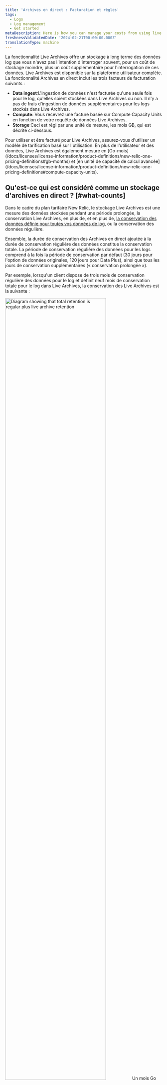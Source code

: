 ```yaml
---
title: 'Archives en direct : Facturation et règles'
tags:
  - Logs
  - Log management
  - Get started
metaDescription: Here is how you can manage your costs from using live archives
freshnessValidatedDate: '2024-02-21T00:00:00.000Z'
translationType: machine
---
```


La fonctionnalité Live Archives offre un stockage à long terme des données log que vous n&apos;avez pas l&apos;intention d&apos;interroger souvent, pour un coût de stockage moindre, plus un coût supplémentaire pour l&apos;interrogation de ces données. Live Archives est disponible sur la plateforme utilisateur complète. La fonctionnalité Archives en direct inclut les trois facteurs de facturation suivants :

* <DNT>**Data ingest**</DNT>:L&apos;ingestion de données n&apos;est facturée qu&apos;une seule fois pour le log, qu&apos;elles soient stockées dans Live Archives ou non. Il n&apos;y a pas de frais d&apos;ingestion de données supplémentaires pour les logs stockés dans Live Archives.
* <DNT>**Compute**</DNT>: Vous recevrez une facture basée sur Compute Capacity Units en fonction de votre requête de données Live Archives.
* <DNT>**Storage**</DNT>:Ceci est régi par une unité de mesure, les mois GB, qui est décrite ci-dessous.

<Callout variant="tip">
  Pour utiliser et être facturé pour Live Archives, assurez-vous d&apos;utiliser un modèle de tarification basé sur l&apos;utilisation. En plus de l&apos;utilisateur et des données, Live Archives est également mesuré en [Go-mois](/docs/licenses/license-information/product-definitions/new-relic-one-pricing-definitions#gb-months) et [en unité de capacité de calcul avancée](/docs/licenses/license-information/product-definitions/new-relic-one-pricing-definitions#compute-capacity-units).
</Callout>

## Qu&apos;est-ce qui est considéré comme un stockage d&apos;archives en direct ? [#what-counts]

Dans le cadre du plan tarifaire New Relic, le stockage Live Archives est une mesure des données stockées pendant une période prolongée, la conservation Live Archives, en plus de, et en plus de, [la conservation des données définie pour toutes vos données de log](/docs/data-apis/manage-data/manage-data-retention/#adjust-retention), ou la conservation des données régulière.

Ensemble, la durée de conservation des Archives en direct ajoutée à la durée de conservation régulière des données constitue la conservation totale. La période de conservation régulière des données pour les logs comprend à la fois la période de conservation par défaut (30 jours pour l&apos;option de données originales, 120 jours pour Data Plus), ainsi que tous les jours de conservation supplémentaires (« conservation prolongée »).

Par exemple, lorsqu&apos;un client dispose de trois mois de conservation régulière des données pour le log et définit neuf mois de conservation totale pour le log dans Live Archives, la conservation des Live Archives est la suivante :

<img width="80%;" title="Retention diagram" alt="Diagram showing that total retention is regular plus live archive retention" src="/images/logs_diagram_data-retention.webp" />

<Callout variant="important">
  Un mois Go est une mesure du volume de données et de la durée de stockage par les Produits au profit des clients, y compris à partir du Logiciel, des Propriétés des clients ou des Services Tiers. GB Months inclut également les données télémétriques issues des versions préliminaires ou pré-sortie des logiciels. Pour plus de détails, consultez nos [définitions](/docs/licenses/license-information/product-definitions/new-relic-one-pricing-definitions#gb-months).
</Callout>

## Comment calculons-nous le stockage ? [#calculate]

Lorsque vous achetez le module complémentaire Live Archives, nous mesurons le stockage en Go/mois. Les mois sont calculés pour chaque jour.

Nous comptons combien d&apos;octets ont été stockés dans les archives en direct à la fin d&apos;une journée donnée (UTC). Pour compter les octets stockés dans les archives en direct, nous additionnons les Go ingérés pendant (rétention totale - conservation régulière des données) jours, en commençant par les jours de rétention totale il y a, en avançant dans le temps. Ensuite, nous divisons ce nombre d’octets par le nombre de jours du mois. Pour obtenir le total des mois GB pour un mois, nous pouvons simplement additionner les mois GB pour les jours de ce mois.

**Exemple**: Disons qu&apos;un client a configuré 60 jours de conservation totale pour les logs, avec 30 jours de conservation régulière des données. Cela signifie qu&apos;un log passe les 30 derniers jours de ces 60 jours dans le stockage Live Archives et après le total de 60 jours, le log expire des Live Archives et n&apos;est plus conservé. Si les clients collectent des données depuis plusieurs mois, à un rythme constant de 1 Go/jour de logs ingérés, 30 Go résideront dans le stockage de logs régulier et 30 Go supplémentaires résideront dans les archives en direct. Chaque jour, un Go est ingéré dans le stockage standard et un nouveau Go expire des archives en direct et est supprimé.

Pour les besoins de cet exemple, au mois 9, nous :

* Comptez les 30 Go stockés dans Live Archives, et
* Étant donné que le mois 9 dure 30 jours, enregistrez 1 Go par mois (30 Go/30 jours) d&apos;utilisation de stockage le 1er.
* Répétez cette même mesure pour chaque jour du mois 9, puisque le « bucket » de 30 jours d’ Live Archives reste plein avec 30 Go pour tout le mois.

En additionnant toutes les mesures des jours, chacune de 1 mois Go, on obtient un total de 30 mois Go au 1er octobre. Par conséquent, ce client a utilisé 30 Go de stockage par mois pour le mois de septembre.

## Quand verrez-vous vos données ? [#when]

Les données des archives en direct ne seront accessibles qu&apos;une fois les conditions suivantes remplies :

* **Activation de la fonctionnalité Live Archives**: Vous avez explicitement activé la fonctionnalité Live Archives dans votre compte New Relic.
* **Période de conservation du logging respectée**: la durée spécifiée par la période de conservation des archives en direct de votre compte s&apos;est écoulée depuis le logging initial des données.

Par exemple, si vous activez la fonctionnalité Archives en direct le 1er janvier et définissez la durée de conservation des archives en direct sur 30 jours, les données des archives en direct seront disponibles à partir du 1er février. Si votre période de conservation des logs est définie sur 60, 90 ou 120 jours, vous devrez attendre que votre période de conservation respective soit écoulée pour utiliser cette fonctionnalité.

## Autres détails de calcul [#other-calc-details]

Voici quelques aspects supplémentaires de notre calcul :

* Dans le contexte de notre modèle de tarification, un Go est défini comme 1 milliard d’octets.
* Le stockage mensuel des archives en direct (Go/mois) est arrondi à l&apos;entier le plus proche. Par exemple, si votre organisation utilise 99,9 mois de Go au cours d&apos;un mois, cela est comptabilisé comme 100 mois de Go.
* La conservation pour un jour donné de notation d&apos;utilisation est considérée comme la dernière valeur définie pour le jour UTC. S’applique à la fois à la rétention régulière des données et au stockage Live Archives.
* L&apos;horaire à partir duquel les données entrent dans pipeline d&apos;utilisation est utilisé pour calculer l&apos;utilisation, et non l&apos;horaire du log ou l&apos;horaire des événements rétrospectifs ou prospectifs.